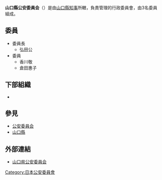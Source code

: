 {{Infobox Govt Agency
  | agency_name     = 山口縣公安委員會
  | nativename      = {{lang|ja|山口県公安委員会}}{{ja}}<br>{{lang|ja|やまぐちけんこうあんいいんかい}}
  | nativename_r    = Yamaguchi Prefectural Public Safety Commission{{en}}
  | jurisdiction    = [[File:Flag_of_Yamaguchi_Prefecture.svg|20px]] [[山口縣|山口縣]]
  | seal            = 
  | seal_width      = 
  | seal_caption    = 
  | logo            = 
  | logo_width      = 
  | logo_caption    = 
  | formed          = 
  | preceding1      = 
  | preceding2      =
  | dissolved       = 
  | superseding     = 
  | employees       = 3人
  | budget          = 
  | minister1_name  = 
  | minister1_pfo   = 
  | minister2_name  = 
  | minister2_pfo   =
  | chief1_title    = 委員長
  | chief1          = 弘田公
  | chief2_title    = 
  | chief2          = 
  | chief3_title    = 
  | chief3          = 
  | parent_agency   = [[山口縣知事|山口縣知事]]
  | child1_agency   = {{link-jp|山口縣警察|山口県警察|山口縣警察}}
  | child2_agency   = 
  | child3_agency   = 
  | child4_agency   = 
  | child5_agency   = 
  | child6_agency   = 
  | child7_agency   = 
  | child8_agency   = 
  | child9_agency   = 
  | keydocument1    = 
  | keydocument2    =
  | picture         = 
  | picture_width   = 250px
  | picture_caption = 
  | headquarters    = {{JPN}}<br/>[[山口縣|山口縣]][[山口市|山口市]]瀧町1番1号
  | website         = [http://www.police.pref.yamaguchi.jp/koan/ 山口県公安委員会]
  | footnotes       = 
}}
'''山口縣公安委員会'''（{{jpn|j=山口県公安委員会|hg=やまぐちけんこうあんいいんかい|rm=Yamaguchiken Kō'an-i'inkai}}）是由[[山口縣知事|山口縣知事]]所轄，負責管理{{link-jp|山口縣警察|山口県警察|山口縣警察}}的行政委員會，由3名委員組成。

== 委員 ==
*委員長
**弘田公
*委員
**香川敬
**倉田惠子

== 下部組織 ==
*{{link-jp|山口縣警察|山口県警察|山口縣警察}}

== 參見 ==
*[[公安委員会|公安委員会]]
*[[山口縣|山口縣]]

== 外部連結 ==
*[https://web.archive.org/web/20161225030710/http://www.police.pref.yamaguchi.jp/koan/ 山口県公安委員会]
{{日本都道府縣公安委員會}}

[[Category:日本公安委員會|Category:日本公安委員會]]